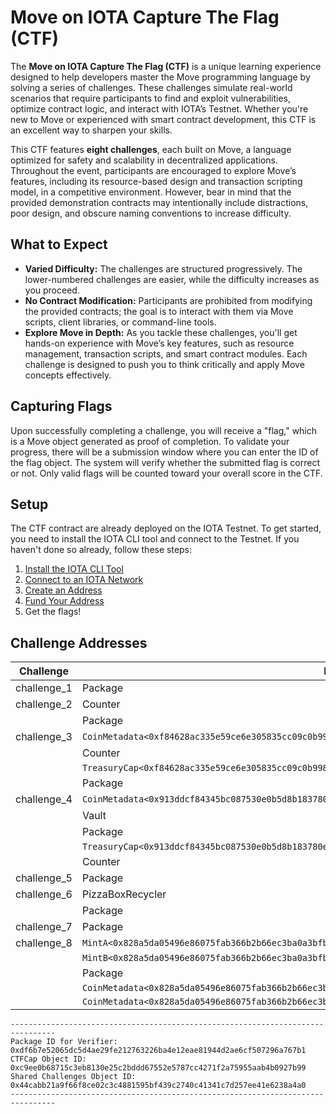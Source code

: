 # Move on IOTA Capture The Flag (CTF)

The **Move on IOTA Capture The Flag (CTF)** is a unique learning experience designed to help developers master the Move programming language by solving a series of challenges. These challenges simulate real-world scenarios that require participants to find and exploit vulnerabilities, optimize contract logic, and interact with IOTA’s Testnet. Whether you're new to Move or experienced with smart contract development, this CTF is an excellent way to sharpen your skills.

This CTF features **eight challenges**, each built on Move, a language optimized for safety and scalability in decentralized applications. Throughout the event, participants are encouraged to explore Move’s features, including its resource-based design and transaction scripting model, in a competitive environment. However, bear in mind that the provided demonstration contracts may intentionally include distractions, poor design, and obscure naming conventions to increase difficulty.

## What to Expect

- **Varied Difficulty:** The challenges are structured progressively. The lower-numbered challenges are easier, while the difficulty increases as you proceed.
- **No Contract Modification:** Participants are prohibited from modifying the provided contracts; the goal is to interact with them via Move scripts, client libraries, or command-line tools.
- **Explore Move in Depth:** As you tackle these challenges, you'll get hands-on experience with Move’s key features, such as resource management, transaction scripts, and smart contract modules. Each challenge is designed to push you to think critically and apply Move concepts effectively.


## Capturing Flags

Upon successfully completing a challenge, you will receive a "flag," which is a Move object generated as proof of completion. To validate your progress, there will be a submission window where you can enter the ID of the flag object. The system will verify whether the submitted flag is correct or not. Only valid flags will be counted toward your overall score in the CTF.

## Setup

The CTF contract are already deployed on the IOTA Testnet. To get started, you need to install the IOTA CLI tool and connect to the Testnet. If you haven't done so already, follow these steps:

1. [Install the IOTA CLI Tool](../getting-started/install-iota.mdx)
2. [Connect to an IOTA Network](../getting-started/connect.mdx)
3. [Create an Address](../getting-started/get-address.mdx)
4. [Fund Your Address](../getting-started/get-coins.mdx)
5. Get the flags!



## Challenge Addresses

| Challenge   | Entity                                                          | Address                                                        |
|-------------|------------------------------------------------------------------|----------------------------------------------------------------|
| challenge_1 | Package                                                          | `0xce9b1471301ffaf1453297cca008a68ce851b6a9ba9ab241c357c346177903f3` |
| challenge_2 | Counter                                                          | `0x88c94654907f9daabbc25e9724997bd71a16e13f55cc4580f5e7c207e3ff28f2` |
|             | Package                                                          | `0xb13a3cd66c6aa2ccff512fee9d950176acf0835fbf2091fa32e789d44baabe01` |
| challenge_3 | `CoinMetadata<0xf84628ac335e59ce6e305835cc09c0b9983d7b1695ab28e96cf875b49923e4ed::mintcoin::MINTCOIN>` | `0x1bd5dfa2e5f1d3a3825403d92b8199ce3f69a5e70a785f28d698715b54d78321` |
|             | Counter                                                          | `0xe7877309899ef0618ea0e269327f79e3bdf38ff2860fd01f5d278b46ea8cd630` |
|             | `TreasuryCap<0xf84628ac335e59ce6e305835cc09c0b9983d7b1695ab28e96cf875b49923e4ed::mintcoin::MINTCOIN>` | `0xf3cb314954f0823961fdfe93ba9403314b4c53bb654f73ba37fe3c8400831e23` |
|             | Package                                                          | `0xf84628ac335e59ce6e305835cc09c0b9983d7b1695ab28e96cf875b49923e4ed` |
| challenge_4 | `CoinMetadata<0x913ddcf84345bc087530e0b5d8b183780ecf902ea6cfa64b62d3f8a349ebafd9::airdrop::AIRDROP>` | `0x163ef67f9631eea22ef33e58aab3e0d5c243184335e943047c28cb0a30985cf0` |
|             | Vault                                                            | `0x4ae07fd00773080f9af2e43c2464667536d661ba0001a670e3971efbb01446e2` |
|             | Package                                                          | `0x913ddcf84345bc087530e0b5d8b183780ecf902ea6cfa64b62d3f8a349ebafd9` |
|             | `TreasuryCap<0x913ddcf84345bc087530e0b5d8b183780ecf902ea6cfa64b62d3f8a349ebafd9::airdrop::AIRDROP>` | `0xa9b65a0be78472f053298980a4fae935d12571731bfd7be3b9d41183a7f100ff` |
|             | Counter                                                          | `0xc96bfaf42e3b8b1f2e5dbf469dc5f7846c911dbbb76966475cfd06cf3893b080` |
| challenge_5 | Package                                                          | `0x84c3037c252e1b9142087a19c2bd776ee86316775484eb78e9f97618d877a577` |
| challenge_6 | PizzaBoxRecycler                                                 | `0x16ddd3ae8cc4fe71f1acdc52838412a645eac93f1176450d05a77642f1816f34` |
|             | Package                                                          | `0xcbe251b41a23a3952e64036f01367df82f1ccf3498cb139ff3ef44712441abc9` |
| challenge_7 | Package                                                          | `0x202d65a2b1d2de4ba90e9eeb51ef4e16fafdaaa5c8b1dc3cbd8a935e5eb4d25c` |
| challenge_8 | `MintA<0x828a5da05496e86075fab366b2b66ec3ba0a3bfbed68ce56140d589d94da9b33::ctfa::CTFA>`             | `0x66e8dd865238a68f50db8be7177ee662b754133f409c35c36975f9d6e6f7f6e4` |
|             | `MintB<0x828a5da05496e86075fab366b2b66ec3ba0a3bfbed68ce56140d589d94da9b33::ctfb::CTFB>`             | `0x7c4f0f9d2e62bb0c440e5d281fbac69997dc14e1586cfedcea49f547a54eca1b` |
|             | Package                                                          | `0x828a5da05496e86075fab366b2b66ec3ba0a3bfbed68ce56140d589d94da9b33` |
|             | `CoinMetadata<0x828a5da05496e86075fab366b2b66ec3ba0a3bfbed68ce56140d589d94da9b33::ctfa::CTFA>`     | `0x8f9c961398fcbfff8b9b1f14e1d6731bcfa2480f7c4f26fbb76496498bcc684e` |
|             | `CoinMetadata<0x828a5da05496e86075fab366b2b66ec3ba0a3bfbed68ce56140d589d94da9b33::ctfb::CTFB>`      | `0xca909dd26da43ac1d0992ebe796e0714d9382e0e4ec35640a1ac9845b3bb087d` |

```
--------------------------------------------------------------------------------
Package ID for Verifier: 0xdf6b7e52065dc5d4ae29fe212763226ba4e12eae81944d2ae6cf507296a767b1
CTFCap Object ID: 0xc9ee0b68715c3eb8130e25c2bddd67552e5787cc4271f2a75955aab4b0927b99
Shared Challenges Object ID: 0x44cabb21a9f66f8ce02c3c4881595bf439c2740c41341c7d257ee41e6238a4a0
--------------------------------------------------------------------------------
```



